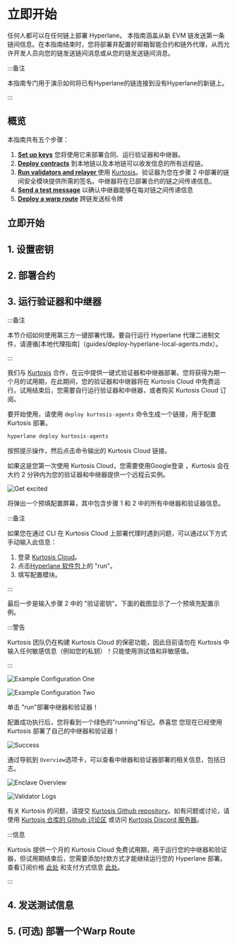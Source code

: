 
# 立即开始

任何人都可以在任何链上部署 Hyperlane。
本指南涵盖从新 EVM 链发送第一条链间信息。在本指南结束时，您将部署并配置好邮箱智能合约和链外代理，从而允许开发人员向您的链发送链间消息或从您的链发送链间消息。

:::备注

本指南专门用于演示如何将已有Hyperlane的链连接到没有Hyperlane的新链上。

:::

<TerminologyPartial />

## 概览

本指南共有五个步骤：

1. [<b>Set up keys</b>](#1-set-up-keys) 您将使用它来部署合同、运行验证器和中继器。
2. [<b>Deploy contracts</b>](#2-deploy-contracts) 到本地链以及本地链可以收发信息的所有远程链。
3. [<b>Run validators and relayer </b>](#3-run-validators-relayer) 使用 [Kurtosis](https://cloud.kurtosis.com)。验证器为您在步骤 2 中部署的链间安全模块提供所需的签名。中继器将在已部署合约的链之间传递信息。
4. [<b>Send a test message</b>](#4-send-test-messages) 以确认中继器能够在每对链之间传递信息
5. [<b>Deploy a warp route</b>](#5-optional-deploy-a-warp-route) 跨链发送标令牌

## 立即开始

## 1. 设置密钥

<SetupKeysPartial />

## 2. 部署合约

<DeployContractsPartial />

## 3. 运行验证器和中继器

:::备注

本节介绍如何使用第三方一键部署代理。要自行运行 Hyperlane 代理二进制文件，请遵循[本地代理指南]（guides/deploy-hyperlane-local-agents.mdx）。

:::

我们与 [Kurtosis](https://www.kurtosis.com/) 合作，在云中提供一键式验证器和中继器部署。您将获得为期一个月的试用期，在此期间，您的验证器和中继器将在 Kurtosis Cloud 中免费运行。试用结束后，您需要自行运行验证器和中继器，或者购买 Kurtosis Cloud 订阅。

要开始使用，请使用 `deploy kurtosis-agents` 命令生成一个链接，用于配置 Kurtosis 部署。

```bash
hyperlane deploy kurtosis-agents
```

按照提示操作，然后点击命令输出的 Kurtosis Cloud 链接。

如果这是您第一次使用 Kurtosis Cloud，您需要使用Google登录 ，Kurtosis 会在大约 2 分钟内为您的验证器和中继器提供一个远程云实例。

![Get excited](../static/img/kurtosis-get-excited.png)

将弹出一个预填配置屏幕，其中包含步骤 1 和 2 中的所有中继器和验证器信息。

:::备注

如果您在通过 CLI 在 Kurtosis Cloud 上部署代理时遇到问题，可以通过以下方式手动输入此信息：

1. 登录 [Kurtosis Cloud](https://cloud.kurtosis.com/)。
1. 点击[Hyperlane 软件包](https://cloud.kurtosis.com/gateway/ips/18-206-3-164/ports/9711/catalog/github.com%2Fkurtosis-tech%2Fhyperlane-package)上的 "run"。
1. 填写配置模块。

:::

最后一步是输入步骤 2 中的 "验证密钥"。下面的截图显示了一个预填充配置示例。

:::警告

Kurtosis 团队仍在构建 Kurtosis Cloud 的保密功能，因此目前请勿在 Kurtosis 中输入任何敏感信息（例如您的私钥）！只能使用测试值和非敏感值。

:::

![Example Configuration One](../static/img/kurtosis-example-config-one.png)

![Example Configuration Two](../static/img/kurtosis-example-config-two.png)

单击 "run"部署中继器和验证器！

配置成功执行后，您将看到一个绿色的"running"标记。恭喜您 您现在已经使用 Kurtosis 部署了自己的中继器和验证器！

![Success](../static/img/kurtosis-success.png)

通过导航到 `Overview`选项卡，可以查看中继器和验证器部署的相关信息，包括日志。

![Enclave Overview](../static/img/kurtosis-enclave-overview.png)

![Validator Logs](../static/img/kurtosis-validator-logs.png)

有关 Kurtosis 的问题，请提交 [Kurtosis Github repository](https://github.com/kurtosis-tech/kurtosis/issues/new/choose)。如有问题或讨论，请使用 [Kurtosis 仓库的 Github 讨论区](https://github.com/kurtosis-tech/kurtosis/discussions/new?category=q-a) 或访问 [Kurtosis Discord 服务器](https://discord.com/invite/jJFG7XBqcY)。

:::信息

Kurtosis 提供一个月的 Kurtosis Cloud 免费试用期，用于运行您的中继器和验证器，但试用期结束后，您需要添加付款方式才能继续运行您的 Hyperlane 部署。查看订阅价格 [此处](https://kurtosis.com/pricing) 和支付方式信息 [此处](https://cloud.kurtosis.com/payment-method)。

:::

## 4. 发送测试信息

<SendTestMessagesPartial />

## 5. (可选) 部署一个Warp Route

<DeployWarpRoutePartial />
